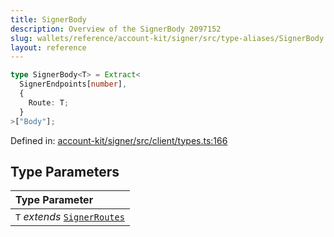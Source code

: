 ```yaml
---
title: SignerBody
description: Overview of the SignerBody 2097152
slug: wallets/reference/account-kit/signer/src/type-aliases/SignerBody
layout: reference
---
```


```ts
type SignerBody<T> = Extract<
  SignerEndpoints[number],
  {
    Route: T;
  }
>["Body"];
```

Defined in: [account-kit/signer/src/client/types.ts:166](https://github.com/alchemyplatform/aa-sdk/blob/923a52171f7246172caf350853843e6680197da9/account-kit/signer/src/client/types.ts#L166)

## Type Parameters

| Type Parameter                                   |
| :----------------------------------------------- |
| `T` _extends_ [`SignerRoutes`](SignerRoutes.mdx) |
